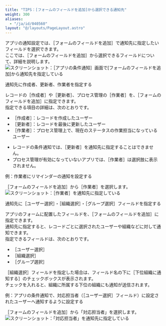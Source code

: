 ```yaml
---
title: "TIPS：[フォームのフィールドを追加]から選択できる通知先"
weight: 300
aliases:
  - "/ja/id/040560"
layout: "@/layouts/PageLayout.astro"
---
```




アプリの通知設定では、<Wovn>［フォームのフィールドを追加］</Wovn>で通知先に指定したいフィールドを選択できます。  
ここでは、<Wovn>［フォームのフィールドを追加］</Wovn>から選択できるフィールドについて、詳細を説明します。  
<Img src="/k/kintone/img-ja/add_field_oftheform_03.png" alt="スクリーンショット：［アプリの条件通知］画面で[フォームのフィールドを追加]から通知先を指定している" />

<Heading id="notification_add_field_oftheform_20">通知先に作成者、更新者、作業者を指定する</Heading>

レコードの<Wovn>［作成者］</Wovn>や<Wovn>［更新者］</Wovn>、プロセス管理の<Wovn>［作業者］</Wovn>を、<Wovn>［フォームのフィールドを追加］</Wovn>に指定できます。<Wovn></Wovn>  
指定できる項目の詳細は、次のとおりです。

* <Wovn>［作成者］</Wovn>：レコードを作成したユーザー
* <Wovn>［更新者］</Wovn>：レコードを最後に更新したユーザー
* <Wovn>［作業者］</Wovn>：プロセス管理上で、現在のステータスの作業担当になっているユーザー

<Note>

* レコードの条件通知では、<Wovn>［更新者］</Wovn>を通知先に指定することはできません。<Wovn></Wovn>  
* プロセス管理が有効になっていないアプリでは、<Wovn>［作業者］</Wovn>は選択肢に表示されません。

</Note>

<Heading level={3} id="notification_add_field_oftheform_2010">例：作業者にリマインダーの通知を設定する</Heading>

<Wovn>［フォームのフィールドを追加］</Wovn>から<Wovn>［作業者］</Wovn>を選択します。  
<Img src="/k/kintone/img-ja/add_field_oftheform_01.png" alt="スクリーンショット：［作業者］を通知先に指定している" />

<Heading id="notification_add_field_oftheform_30">通知先に<Wovn>［ユーザー選択］</Wovn>・<Wovn>［組織選択］</Wovn>・<Wovn>［グループ選択］</Wovn>フィールドを指定する</Heading>

アプリのフォームに配置したフィールドを、<Wovn>［フォームのフィールドを追加］</Wovn>に指定できます。  
通知先に指定すると、レコードごとに選択されたユーザーや組織などに対して通知できます。  
指定できるフィールドは、次のとおりです。

* <Wovn>［ユーザー選択］</Wovn>
* <Wovn>［組織選択］</Wovn>
* <Wovn>［グループ選択］</Wovn>

<Wovn>［組織選択］</Wovn>フィールドを指定した場合は、フィールド名の下に<Wovn>［下位組織に通知する］</Wovn>のチェックボックスが表示されます。<Wovn></Wovn>  
チェックを入れると、組織に所属する下位の組織にも通知が送信されます。

<Heading level={3} id="notification_add_field_oftheform_3010">例：アプリの条件通知で、対応担当者（<Wovn>［ユーザー選択］</Wovn>フィールド）に設定されたユーザーへ通知するように設定する</Heading>

<Wovn>［フォームのフィールドを追加］</Wovn>から「対応担当者」を選択します。  
<Img src="/k/kintone/img-ja/add_field_oftheform_02.png" alt="スクリーンショット：「対応担当者」を通知先に指定している" />
